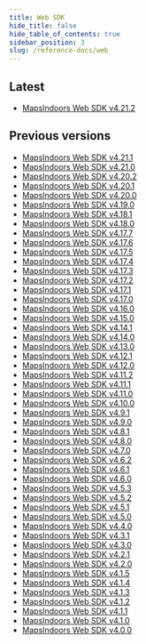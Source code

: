 ```yaml
---
title: Web SDK
hide_title: false
hide_table_of_contents: true
sidebar_position: 3
slug: /reference-docs/web
---
```



## Latest
* [MapsIndoors Web SDK v4.21.2](https://app.mapsindoors.com/mapsindoors/js/sdk/latest/docs/)

## Previous versions
* [MapsIndoors Web SDK v4.21.1](https://app.mapsindoors.com/mapsindoors/js/sdk/4.21.1/docs/)
* [MapsIndoors Web SDK v4.21.0](https://app.mapsindoors.com/mapsindoors/js/sdk/4.21.0/docs/)
* [MapsIndoors Web SDK v4.20.2](https://app.mapsindoors.com/mapsindoors/js/sdk/4.20.2/docs/)
* [MapsIndoors Web SDK v4.20.1](https://app.mapsindoors.com/mapsindoors/js/sdk/4.20.1/docs/)
* [MapsIndoors Web SDK v4.20.0](https://app.mapsindoors.com/mapsindoors/js/sdk/4.20.0/docs/)
* [MapsIndoors Web SDK v4.19.0](https://app.mapsindoors.com/mapsindoors/js/sdk/4.19.0/docs/)
* [MapsIndoors Web SDK v4.18.1](https://app.mapsindoors.com/mapsindoors/js/sdk/4.18.1/docs/)
* [MapsIndoors Web SDK v4.18.0](https://app.mapsindoors.com/mapsindoors/js/sdk/4.18.0/docs/)
* [MapsIndoors Web SDK v4.17.7](https://app.mapsindoors.com/mapsindoors/js/sdk/4.17.7/docs/)
* [MapsIndoors Web SDK v4.17.6](https://app.mapsindoors.com/mapsindoors/js/sdk/4.17.6/docs/)
* [MapsIndoors Web SDK v4.17.5](https://app.mapsindoors.com/mapsindoors/js/sdk/4.17.5/docs/)
* [MapsIndoors Web SDK v4.17.4](https://app.mapsindoors.com/mapsindoors/js/sdk/4.17.4/docs/)
* [MapsIndoors Web SDK v4.17.3](https://app.mapsindoors.com/mapsindoors/js/sdk/4.17.3/docs/)
* [MapsIndoors Web SDK v4.17.2](https://app.mapsindoors.com/mapsindoors/js/sdk/4.17.2/docs/)
* [MapsIndoors Web SDK v4.17.1](https://app.mapsindoors.com/mapsindoors/js/sdk/4.17.1/docs/)
* [MapsIndoors Web SDK v4.17.0](https://app.mapsindoors.com/mapsindoors/js/sdk/4.17.0/docs/)
* [MapsIndoors Web SDK v4.16.0](https://app.mapsindoors.com/mapsindoors/js/sdk/4.16.0/docs/)
* [MapsIndoors Web SDK v4.15.0](https://app.mapsindoors.com/mapsindoors/js/sdk/4.15.0/docs/)
* [MapsIndoors Web SDK v4.14.1](https://app.mapsindoors.com/mapsindoors/js/sdk/4.14.1/docs/)
* [MapsIndoors Web SDK v4.14.0](https://app.mapsindoors.com/mapsindoors/js/sdk/4.14.0/docs/)
* [MapsIndoors Web SDK v4.13.0](https://app.mapsindoors.com/mapsindoors/js/sdk/4.13.0/docs/)
* [MapsIndoors Web SDK v4.12.1](https://app.mapsindoors.com/mapsindoors/js/sdk/4.12.1/docs/)
* [MapsIndoors Web SDK v4.12.0](https://app.mapsindoors.com/mapsindoors/js/sdk/4.12.0/docs/)
* [MapsIndoors Web SDK v4.11.2](https://app.mapsindoors.com/mapsindoors/js/sdk/4.11.2/docs/)
* [MapsIndoors Web SDK v4.11.1](https://app.mapsindoors.com/mapsindoors/js/sdk/4.11.1/docs/)
* [MapsIndoors Web SDK v4.11.0](https://app.mapsindoors.com/mapsindoors/js/sdk/4.11.0/docs/)
* [MapsIndoors Web SDK v4.10.0](https://app.mapsindoors.com/mapsindoors/js/sdk/4.10.0/docs/)
* [MapsIndoors Web SDK v4.9.1](https://app.mapsindoors.com/mapsindoors/js/sdk/4.9.1/docs/)
* [MapsIndoors Web SDK v4.9.0](https://app.mapsindoors.com/mapsindoors/js/sdk/4.9.0/docs/)
* [MapsIndoors Web SDK v4.8.1](https://app.mapsindoors.com/mapsindoors/js/sdk/4.8.1/docs/)
* [MapsIndoors Web SDK v4.8.0](https://app.mapsindoors.com/mapsindoors/js/sdk/4.8.0/docs/)
* [MapsIndoors Web SDK v4.7.0](https://app.mapsindoors.com/mapsindoors/js/sdk/4.7.0/docs/)
* [MapsIndoors Web SDK v4.6.2](https://app.mapsindoors.com/mapsindoors/js/sdk/4.6.2/docs/)
* [MapsIndoors Web SDK v4.6.1](https://app.mapsindoors.com/mapsindoors/js/sdk/4.6.1/docs/)
* [MapsIndoors Web SDK v4.6.0](https://app.mapsindoors.com/mapsindoors/js/sdk/4.6.0/docs/)
* [MapsIndoors Web SDK v4.5.3](https://app.mapsindoors.com/mapsindoors/js/sdk/4.5.3/docs/)
* [MapsIndoors Web SDK v4.5.2](https://app.mapsindoors.com/mapsindoors/js/sdk/4.5.2/docs/)
* [MapsIndoors Web SDK v4.5.1](https://app.mapsindoors.com/mapsindoors/js/sdk/4.5.1/docs/)
* [MapsIndoors Web SDK v4.5.0](https://app.mapsindoors.com/mapsindoors/js/sdk/4.5.0/docs/)
* [MapsIndoors Web SDK v4.4.0](https://app.mapsindoors.com/mapsindoors/js/sdk/4.4.0/docs/)
* [MapsIndoors Web SDK v4.3.1](https://app.mapsindoors.com/mapsindoors/js/sdk/4.3.1/docs/)
* [MapsIndoors Web SDK v4.3.0](https://app.mapsindoors.com/mapsindoors/js/sdk/4.3.0/docs/)
* [MapsIndoors Web SDK v4.2.1](https://app.mapsindoors.com/mapsindoors/js/sdk/4.2.1/docs/)
* [MapsIndoors Web SDK v4.2.0](https://app.mapsindoors.com/mapsindoors/js/sdk/4.2.0/docs/)
* [MapsIndoors Web SDK v4.1.5](https://app.mapsindoors.com/mapsindoors/js/sdk/4.1.5/docs/)
* [MapsIndoors Web SDK v4.1.4](https://app.mapsindoors.com/mapsindoors/js/sdk/4.1.4/docs/)
* [MapsIndoors Web SDK v4.1.3](https://app.mapsindoors.com/mapsindoors/js/sdk/4.1.3/docs/)
* [MapsIndoors Web SDK v4.1.2](https://app.mapsindoors.com/mapsindoors/js/sdk/4.1.2/docs/)
* [MapsIndoors Web SDK v4.1.1](https://app.mapsindoors.com/mapsindoors/js/sdk/4.1.1/docs/)
* [MapsIndoors Web SDK v4.1.0](https://app.mapsindoors.com/mapsindoors/js/sdk/4.1.0/docs/)
* [MapsIndoors Web SDK v4.0.0](https://app.mapsindoors.com/mapsindoors/js/sdk/4.0.0/docs/)
